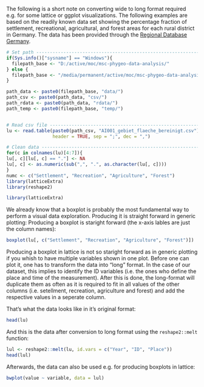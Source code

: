 <!---
Version: "2013-10-23"
Copyright (C) 2013 Thomas Nauss, GNU GPL (>=3)
-->
The following is a short note on converting wide to long format required e.g. for some lattice or ggplot visualizations. The following examples are based on the readily known data set showing the percentage fraction of settlement, recreational, agricultural, and forest areas for each rural district in Germany. The data has been provided through the [Regional Database Germany](https://www.regionalstatistik.de/genesis/online/).

```r
# Set path ---------------------------------------------------------------------
if(Sys.info()["sysname"] == "Windows"){
  filepath_base <- "D:/active/moc/msc-phygeo-data-analysis/"
} else {
  filepath_base <- "/media/permanent/active/moc/msc-phygeo-data-analysis/"
}

path_data <- paste0(filepath_base, "data/")
path_csv <- paste0(path_data, "csv/")
path_rdata <- paste0(path_data, "rdata/")
path_temp <- paste0(filepath_base, "temp/")


# Read csv file ----------------------------------------------------------------
lu <- read.table(paste0(path_csv, "AI001_gebiet_flaeche_bereinigt.csv"),
                 header = TRUE, sep = ";", dec = ",")

# Clean data -------------------------------------------------------------------
for(c in colnames(lu)[4:7]){
lu[, c][lu[, c] == "."] <- NA  
lu[, c] <- as.numeric(sub(",", ".", as.character(lu[, c])))
}
numc <- c("Settlement", "Recreation", "Agriculture", "Forest")
library(latticeExtra)
library(reshape2)
```

```r
library(latticeExtra)
```


We already know that a boxplot is probably the most fundamental way to perform a visual data exploration. Producing it is straight forward in generic plotting:
Producing a boxplot is staright forward (the x-axis lables are just the column names):
```r
boxplot(lu[, c("Settlement", "Recreation", "Agriculture", "Forest")])
```

Producing a boxplot in lattice is not so staright forward as in generic plotting if you whish to have multiple variables shown in one plot. Before one can plot it, one has to transform the data into "long" format. In the case of our dataset, this implies to identify the ID variables (i.e. the ones who define the place and time of the measurement). After this is done, the long-format will duplicate them as often as it is required to fit in all values of the other columns (i.e. setellment, recreation, agriculture and forest) and add the respective values in a seperate column.

That's what the data looks like in it's original format:
```r
head(lu)
```

And this is the data after conversion to long format using the ``reshape2::melt`` function:
```r
lul <- reshape2::melt(lu, id.vars = c("Year", "ID", "Place"))
head(lul)
```

Afterwards, the data can also be used e.g. for producing boxplots in lattice:
```r
bwplot(value ~ variable, data = lul)
```
